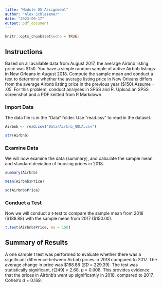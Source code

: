 ```yaml
---
title: "Module 05 Assignment"
author: "Alex Schlesener"
date: "2023-09-17"
output: pdf_document
---
```


```r
knitr::opts_chunk$set(echo = TRUE)
```

## Instructions

Based on all available data from August 2017, the average Airbnb listing price was $150. You have a simple random sample of active Airbnb listings in New Orleans in August 2018. Compute the sample mean and conduct a test to determine whether the average listing price in New Orleans differs from the average Airbnb listing price in the previous year ($150).Assume  = .05. For this problem, conduct analyses in SPSS and R. Upload an SPSS screenshot and a PDF knitted from R Markdown.

### Import Data

The data file is in the "Data" folder. Use "read.csv" to read in the dataset. 

```r

Airbnb <- read.csv("Data/Airbnb_NOLA.csv")

str(Airbnb)
```
### Examine Data
We will now examine the data (summary), and calculate the sample mean and standard deviation of housing prices in 2018.

```r

summary(Airbnb)

mean(Airbnb$Price)

sd(Airbnb$Price)

```

### Conduct a Test
Now we will conduct a t-test to compare the sample mean from 2018 ($188.88) with the sample mean from 2017 ($150.00).

```r
t.test(Airbnb$Price, mu = 150)
```

## Summary of Results
A one sample t test was performed to evaluate whether there was a significant difference between Airbnb prices in 2018 compared to 2017. The average change in price was $188.88 (*SD* = 229.39). The test was statistically significant, *t*(249) = 2.68, *p* = 0.008. This provides evidence that the prices in Airbnb's went up significantly in 2018, compared to 2017. Cohen's *d* = 0.169.
